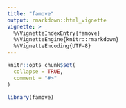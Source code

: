 ```yaml
---
title: "famove"
output: rmarkdown::html_vignette
vignette: >
  %\VignetteIndexEntry{famove}
  %\VignetteEngine{knitr::rmarkdown}
  %\VignetteEncoding{UTF-8}
---
```


```r
knitr::opts_chunk$set(
  collapse = TRUE,
  comment = "#>"
)
```

```r
library(famove)
```
